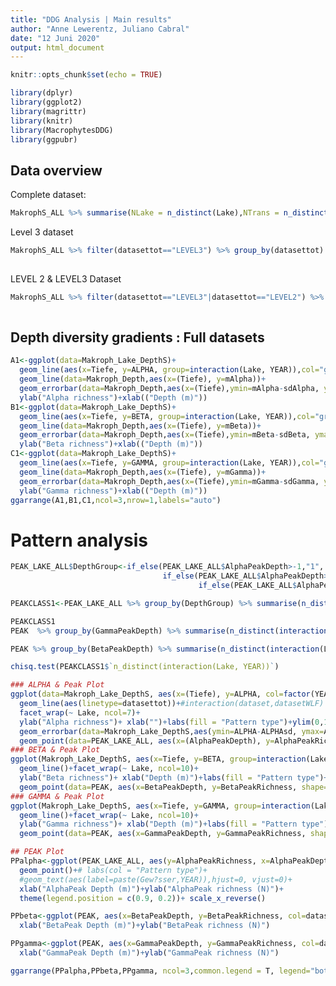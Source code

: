 ```yaml
---
title: "DDG Analysis | Main results"
author: "Anne Lewerentz, Juliano Cabral"
date: "12 Juni 2020"
output: html_document
---
```


```r
knitr::opts_chunk$set(echo = TRUE)
```

```r
library(dplyr)
library(ggplot2)
library(magrittr)
library(knitr)
library(MacrophytesDDG)
library(ggpubr)

```

## Data overview

Complete dataset:
```r
MakrophS_ALL %>% summarise(NLake = n_distinct(Lake),NTrans = n_distinct(MST_NR),NDepth = n_distinct(Probestelle),NYEAR = n_distinct(YEAR))
```
Level 3 dataset
```r
MakrophS_ALL %>% filter(datasettot=="LEVEL3") %>% group_by(datasettot) %>% summarise(NLake = n_distinct(Lake),N = n_distinct(Lake,YEAR),
                                                                                     NTrans = n_distinct(MST_NR),NDepth = n_distinct(Probestelle),NYEAR = n_distinct(YEAR))
```

LEVEL 2 & LEVEL3 Dataset
```r
MakrophS_ALL %>% filter(datasettot=="LEVEL3"|datasettot=="LEVEL2") %>% summarise(NLake = n_distinct(Lake),N = n_distinct(Lake,YEAR),
                                                                                 NTrans = n_distinct(MST_NR),NDepth = n_distinct(Probestelle),NYEAR = n_distinct(YEAR))
```


## Depth diversity gradients : Full datasets


```r
A1<-ggplot(data=Makroph_Lake_DepthS)+
  geom_line(aes(x=Tiefe, y=ALPHA, group=interaction(Lake, YEAR)),col="grey")+ scale_x_reverse()+
  geom_line(data=Makroph_Depth,aes(x=(Tiefe), y=mAlpha))+ 
  geom_errorbar(data=Makroph_Depth,aes(x=(Tiefe),ymin=mAlpha-sdAlpha, ymax=mAlpha+sdAlpha), width=.1)+
  ylab("Alpha richness")+xlab(("Depth (m)"))
B1<-ggplot(data=Makroph_Lake_DepthS)+
  geom_line(aes(x=Tiefe, y=BETA, group=interaction(Lake, YEAR)),col="grey")+ scale_x_reverse()+
  geom_line(data=Makroph_Depth,aes(x=(Tiefe), y=mBeta))+ 
  geom_errorbar(data=Makroph_Depth,aes(x=(Tiefe),ymin=mBeta-sdBeta, ymax=mBeta+sdBeta), width=.1)+
  ylab("Beta richness")+xlab(("Depth (m)"))
C1<-ggplot(data=Makroph_Lake_DepthS)+
  geom_line(aes(x=Tiefe, y=GAMMA, group=interaction(Lake, YEAR)),col="grey")+ scale_x_reverse()+
  geom_line(data=Makroph_Depth,aes(x=(Tiefe), y=mGamma))+ 
  geom_errorbar(data=Makroph_Depth,aes(x=(Tiefe),ymin=mGamma-sdGamma, ymax=mGamma+sdGamma), width=.1)+
  ylab("Gamma richness")+xlab(("Depth (m)"))
ggarrange(A1,B1,C1,ncol=3,nrow=1,labels="auto")
```

# Pattern analysis



```r

PEAK_LAKE_ALL$DepthGroup<-if_else(PEAK_LAKE_ALL$AlphaPeakDepth>-1,"1",
                                  if_else(PEAK_LAKE_ALL$AlphaPeakDepth>-2,"2",
                                          if_else(PEAK_LAKE_ALL$AlphaPeakDepth>-4,"3","4")))

PEAKCLASS1<-PEAK_LAKE_ALL %>% group_by(DepthGroup) %>% summarise(n_distinct(interaction(Lake,YEAR)))

PEAKCLASS1
PEAK  %>% group_by(GammaPeakDepth) %>% summarise(n_distinct(interaction(Lake,YEAR)))

PEAK %>% group_by(BetaPeakDepth) %>% summarise(n_distinct(interaction(Lake,YEAR)))

chisq.test(PEAKCLASS1$`n_distinct(interaction(Lake, YEAR))`)
```

```r
### ALPHA & Peak Plot
ggplot(data=Makroph_Lake_DepthS, aes(x=(Tiefe), y=ALPHA, col=factor(YEAR), group=interaction(Lake,YEAR)))+ 
  geom_line(aes(linetype=datasettot))+#interaction(dataset,datasetWLF)
  facet_wrap(~ Lake, ncol=7)+
  ylab("Alpha richness")+ xlab("")+labs(fill = "Pattern type")+ylim(0,15)+
  geom_errorbar(data=Makroph_Lake_DepthS,aes(ymin=ALPHA-ALPHAsd, ymax=ALPHA+ALPHAsd), width=.1)+
  geom_point(data=PEAK_LAKE_ALL, aes(x=(AlphaPeakDepth), y=AlphaPeakRichness, shape=datasettot))+ scale_x_reverse()
### BETA & Peak Plot
ggplot(Makroph_Lake_DepthS, aes(x=Tiefe, y=BETA, group=interaction(Lake,YEAR), col=factor(YEAR), linetype=datasettot))+ 
  geom_line()+facet_wrap(~ Lake, ncol=10)+
  ylab("Beta richness")+ xlab("Depth (m)")+labs(fill = "Pattern type")+
  geom_point(data=PEAK, aes(x=BetaPeakDepth, y=BetaPeakRichness, shape=datasettot))+ scale_x_reverse()
### GAMMA & Peak Plot
ggplot(Makroph_Lake_DepthS, aes(x=Tiefe, y=GAMMA, group=interaction(Lake,YEAR), col=factor(YEAR), linetype=datasettot))+ 
  geom_line()+facet_wrap(~ Lake, ncol=10)+
  ylab("Gamma richness")+ xlab("Depth (m)")+labs(fill = "Pattern type")+
  geom_point(data=PEAK, aes(x=GammaPeakDepth, y=GammaPeakRichness, shape=datasettot))+ scale_x_reverse()

```




```r
## PEAK Plot
PPalpha<-ggplot(PEAK_LAKE_ALL, aes(y=AlphaPeakRichness, x=AlphaPeakDepth, col=datasettot))+
  geom_point()+# labs(col = "Pattern type")+
  #geom_text(aes(label=paste(Gew?sser,YEAR)),hjust=0, vjust=0)+
  xlab("AlphaPeak Depth (m)")+ylab("AlphaPeak richness (N)")+
  theme(legend.position = c(0.9, 0.2))+ scale_x_reverse()

PPbeta<-ggplot(PEAK, aes(x=BetaPeakDepth, y=BetaPeakRichness, col=datasettot))+geom_point()+ scale_x_reverse()+
  xlab("BetaPeak Depth (m)")+ylab("BetaPeak richness (N)")

PPgamma<-ggplot(PEAK, aes(x=GammaPeakDepth, y=GammaPeakRichness, col=datasettot))+geom_point()+ scale_x_reverse()+
  xlab("GammaPeak Depth (m)")+ylab("GammaPeak richness (N)")

ggarrange(PPalpha,PPbeta,PPgamma, ncol=3,common.legend = T, legend="bottom", labels="auto")
```

